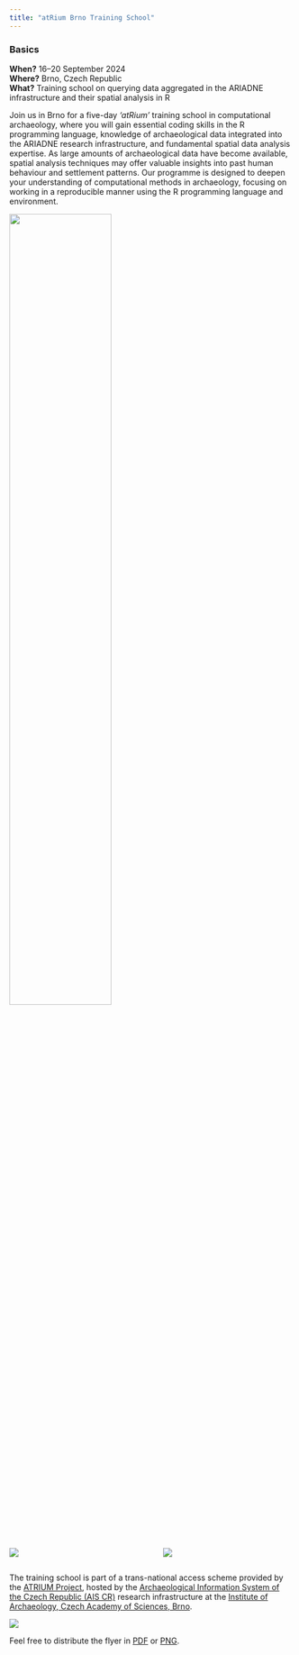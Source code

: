 ```yaml
---
title: "atRium Brno Training School"
---
```


::: {.callout-tip}

### Basics

**When?** 16–20 September 2024  
**Where?** Brno, Czech Republic  
**What?** Training school on querying data aggregated in the ARIADNE infrastructure and their spatial analysis in R

:::

Join us in Brno for a five-day *'atRium'* training school in computational archaeology, where you will gain essential coding skills in the R programming language, knowledge of archaeological data integrated into the ARIADNE research infrastructure, and fundamental spatial data analysis expertise. 
As large amounts of archaeological data have become available, spatial analysis techniques may offer valuable insights into past human behaviour and settlement patterns.
Our programme is designed to deepen your understanding of computational methods in archaeology, focusing on working in a reproducible manner using the R programming language and environment.


[![](figs/Clay.png){fig-align="center" width=60%}](https://atrium-research.eu)

:::: {.columns}
::: {.column width=40%}
[![](figs/aiscr.png)](https://www.aiscr.cz/en/)
:::
::: {.column width=10%}
:::
::: {.column width=50%}
[![](figs/arub.png)](https://www.arub.cz/)
:::
::::


The training school is part of a trans-national access scheme provided by the [ATRIUM Project](https://atrium-research.eu){.external}, hosted by the [Archaeological Information System of the Czech Republic (AIS CR)](https://aiscr.cz/){.external} research infrastructure at the [Institute of Archaeology, Czech Academy of Sciences, Brno](https://arub.cz/){.external}.


[![](flyer/atRium_A4.png){.shadow}](flyer/atRium_A4.pdf)

Feel free to distribute the flyer in [PDF](flyer/atRium_A4.pdf) or [PNG](flyer/atRium_A4.png).
